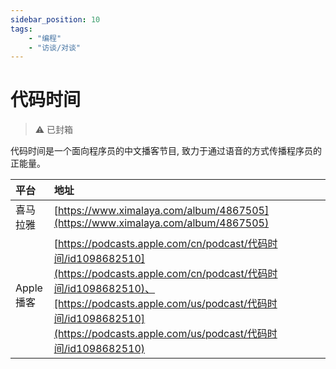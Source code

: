 ---
sidebar_position: 10
tags:
    - "编程"
    - "访谈/对谈"
---

# 代码时间

> ⚠️ 已封箱

代码时间是一个面向程序员的中文播客节目, 致力于通过语音的方式传播程序员的正能量。

| 平台 | 地址 |
|:--|:----|
| 喜马拉雅 | [https://www.ximalaya.com/album/4867505](https://www.ximalaya.com/album/4867505) |
| Apple 播客 | [https://podcasts.apple.com/cn/podcast/代码时间/id1098682510](https://podcasts.apple.com/cn/podcast/代码时间/id1098682510)、[https://podcasts.apple.com/us/podcast/代码时间/id1098682510](https://podcasts.apple.com/us/podcast/代码时间/id1098682510) |
